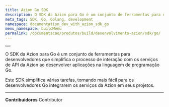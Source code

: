 ```yaml
---
title: Azion Go SDK
description: O SDK da Azion para Go é um conjunto de ferramentas para desenvolvedores que simplifica o processo de interação com os serviços de API da Azion ao desenvolver aplicações na linguagem de programação Go.
meta_tags: SDK, Go, Golang, development
namespace: documentation_dev_with_azion_sdk_go
menu_namespace: buildMenu
permalink: /documentacao/produtos/build/desenvolvimento-azion/sdk/go/
---
```



<Button href="/pt-br/documentacao/devtools/sdk/go/" text="vá para a documentação de referência do SDK Go" variant="secondary"></Button>

O SDK da Azion para Go é um conjunto de ferramentas para desenvolvedores que simplifica o processo de interação com os serviços de API da Azion ao desenvolver aplicações na linguagem de programação Go.

Este SDK simplifica várias tarefas, tornando mais fácil para os desenvolvedores Go integrarem os serviços da Azion em seus projetos.


---


**Contribuidores** <ContributorList>Contributor</ContributorList>
